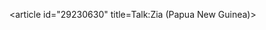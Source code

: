 <article id="29230630" title=Talk:Zia (Papua New Guinea)>
	<talkpage id="29230630" title="Talk:Zia (Papua New Guinea)">
{{WikiProject Papua New Guinea}}
	</talkpage>
</article>